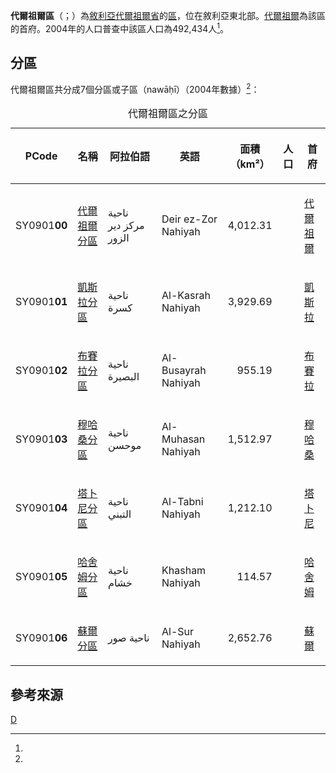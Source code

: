 {{Infobox settlement
|name = 代爾祖爾區
|native_name = {{rtl-lang|ar|منطقة دير الزور}}
|settlement_type = [[代爾祖爾省|代爾祖爾省]]行政區
|image_skyline = 
|image_map = Deir ez-Zor District.svg
|map_caption = 代爾祖爾區在代爾祖爾省的位置（黃色區塊處）
|type = 敘利亞行政區
|subdivision_type = 國家
|subdivision_name = {{flag|Syria}}
|subdivision_type1 = 省
|subdivision_name1 = [[代爾祖爾省|代爾祖爾省]]
|parts_type = 分區
|parts_style = para
|p1 = 7個分區
|seat = [[代爾祖爾|代爾祖爾]]
|area_total_km2 = 14,389.60
|population = 492,434
|population_as_of = 2004
|population_density_km2 = 34.22
|population_footnotes =<ref name=census2004>{{cite web |title=General Census of Population and Housing 2004 |url=http://www.cbssyr.sy/General%20census/census%202004/pop-man.pdf |publisher=Central Bureau of Statistics |language=ar |accessdate=2015-12-16 |deadurl=yes |archiveurl=https://web.archive.org/web/20151208115353/http://www.cbssyr.sy/General%20census/census%202004/pop-man.pdf |archivedate=2015-12-08 }}也可參閱英語版的資料：{{cite web |title=2004 Census Data |url=https://www.humanitarianresponse.info/en/operations/syria/dataset/syrian-arab-republic-other |publisher=UN OCHA |accessdate=2015-12-16 |archive-date=2019-05-30 |archive-url=https://web.archive.org/web/20190530164146/https://www.humanitarianresponse.info/en/operations/syria/dataset/syrian-arab-republic-other |dead-url=no }}</ref>
|coordinates_display = inline,title
|coordinates_region = SY
|latNS = N
|latd = 35
|latm = 20
|lats = 00
|longEW = E
|longd = 40
|longm = 09
|longs = 00
|elevation_ft = 
|elevation_m = 
|geocode = SY0901
|website =
}}

'''代爾祖爾區'''（{{lang-ar|منطقة دير الزور}}；{{lang-en|Deir ez-Zor District}}）為[[敘利亞|敘利亞]][[代爾祖爾省|代爾祖爾省]]的[[区_(叙利亚)|區]]，位在敘利亞東北部。[[代爾祖爾|代爾祖爾]]為該區的首府。2004年的人口普查中該區人口為492,434人<ref name=census2004 />。

==分區==
代爾祖爾區共分成7個分區或子區（nawāḥī）（2004年數據）<ref name=census2004 />：

{| class="wikitable sortable"
|- 
|+ 代爾祖爾區之分區
! PCode || 名稱 || 阿拉伯語 || 英語 || 面積<br>（km²） ||人口 || 首府 
|-
| SY0901'''00'''
| [[代爾祖爾分區|代爾祖爾分區]]
| ناحية مركز دير الزور
| Deir ez-Zor Nahiyah
| align=right | 	4,012.31
| align=right | {{formatnum:239196}}
| [[代爾祖爾|代爾祖爾]]
|-
| SY0901'''01'''
| [[凱斯拉分區|凱斯拉分區]]
| ناحية كسرة
| Al-Kasrah Nahiyah
| align=right | 3,929.69
| align=right | {{formatnum:63226}}
| [[凱斯拉|凱斯拉]]
|-
| SY0901'''02'''
| [[布賽拉分區|布賽拉分區]]
| ناحية البصيرة
| Al-Busayrah Nahiyah
| align=right | 955.19
| align=right | {{formatnum:40236}}
| [[布賽拉|布賽拉]]
|-
| SY0901'''03'''
| [[穆哈桑分區|穆哈桑分區]]
| ناحية موحسن
| Al-Muhasan Nahiyah
| align=right | 1,512.97
| align=right | {{formatnum:35113}}
| [[穆哈桑|穆哈桑]]
|-
| SY0901'''04'''
| [[塔卜尼分區|塔卜尼分區]]
| ناحية التبني
| Al-Tabni Nahiyah
| align=right | 1,212.10
| align=right | {{formatnum:48393}}
| [[塔卜尼|塔卜尼]]
|-
| SY0901'''05'''
| [[哈舍姆分區|哈舍姆分區]]
| ناحية خشام
| Khasham Nahiyah
| align=right | 114.57
| align=right | {{formatnum:28718}}
| [[哈舍姆|哈舍姆]]
|-
| SY0901'''06'''
| [[蘇爾分區|蘇爾分區]]
| ناحية صور
| Al-Sur Nahiyah
| align=right | 2,652.76
| align=right | {{formatnum:37552}}
| [[蘇爾_(敘利亞)|蘇爾]]
|}

==參考來源==
{{reflist}}

{{敘利亞二級行政區|state=collapsed}}

[[Category:代爾祖爾省區份|D]]